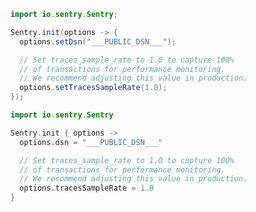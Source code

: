 <SignInNote />

```java {tabTitle: Java}
import io.sentry.Sentry;

Sentry.init(options -> {
  options.setDsn("___PUBLIC_DSN___");

  // Set traces_sample_rate to 1.0 to capture 100%
  // of transactions for performance monitoring.
  // We recommend adjusting this value in production.
  options.setTracesSampleRate(1.0);
});
```

```kotlin {tabTitle: Kotlin} {"onboardingOptions": {"performance": "5-9"}}
import io.sentry.Sentry

Sentry.init { options ->
  options.dsn = "___PUBLIC_DSN___"

  // Set traces_sample_rate to 1.0 to capture 100%
  // of transactions for performance monitoring.
  // We recommend adjusting this value in production.
  options.tracesSampleRate = 1.0
}
```
